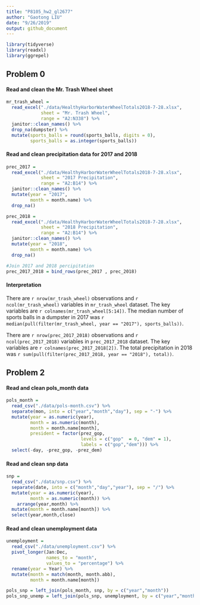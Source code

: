 ```yaml
---
title: "P8105_hw2_gl2677"
author: "Gaotong LIU"
date: "9/26/2019"
output: github_document
---
```


```r
library(tidyverse)
library(readxl)
library(ggrepel)
```

## Problem 0
#### Read and clean the Mr. Trash Wheel sheet
```r
mr_trash_wheel = 
  read_excel("./data/HealthyHarborWaterWheelTotals2018-7-28.xlsx",
             sheet = "Mr. Trash Wheel",
             range = "A2:N338") %>% 
  janitor::clean_names() %>%
  drop_na(dumpster) %>% 
  mutate(sports_balls = round(sports_balls, digits = 0),
         sports_balls = as.integer(sports_balls)) 

```

#### Read and clean precipitation data for 2017 and 2018
```r
prec_2017 = 
  read_excel("./data/HealthyHarborWaterWheelTotals2018-7-28.xlsx",
             sheet = "2017 Precipitation",
             range = "A2:B14") %>% 
  janitor::clean_names() %>%
  mutate(year = "2017",
         month = month.name) %>% 
  drop_na() 

prec_2018 = 
  read_excel("./data/HealthyHarborWaterWheelTotals2018-7-28.xlsx",
             sheet = "2018 Precipitation",
             range = "A2:B14") %>% 
  janitor::clean_names() %>% 
  mutate(year = "2018",
         month = month.name) %>% 
  drop_na() 

#Join 2017 and 2018 percipitation
prec_2017_2018 = bind_rows(prec_2017 , prec_2018) 
```

#### Interpretation
There are `r nrow(mr_trash_wheel)` observations and `r ncol(mr_trash_wheel)` variables in `mr_trash_wheel` dataset. 
The key variables are `r colnames(mr_trash_wheel[5:14])`. 
The median number of sports balls in a dumpster in 2017 was `r median(pull(filter(mr_trash_wheel, year == "2017"), sports_balls))`.

There are `r nrow(prec_2017_2018)` observations and `r ncol(prec_2017_2018)` variables in `prec_2017_2018` dataset. 
The key variables are `r colnames(prec_2017_2018[2])`. 
The total precipitation in 2018 was `r sum(pull(filter(prec_2017_2018, year == "2018"), total))`.

## Problem 2
#### Read and clean pols_month data
```r
pols_month = 
  read_csv("./data/pols-month.csv") %>% 
  separate(mon, into = c("year","month","day"), sep = "-") %>% 
  mutate(year = as.numeric(year),
         month = as.numeric(month),
         month = month.name[month],
         president = factor(prez_gop, 
                            levels = c("gop"  = 0, "dem" = 1),
                            labels = c("gop","dem"))) %>% 
  select(-day, -prez_gop, -prez_dem)
```

#### Read and clean snp data
```r
snp = 
  read_csv("./data/snp.csv") %>% 
  separate(date, into = c("month","day","year"), sep = "/") %>% 
  mutate(year = as.numeric(year),
         month = as.numeric(month)) %>% 
    arrange(year,month) %>% 
  mutate(month = month.name[month]) %>% 
  select(year,month,close)
```

#### Read and clean unemployment data
```r
unemployment = 
  read_csv("./data/unemployment.csv") %>% 
  pivot_longer(Jan:Dec,
               names_to = "month",
               values_to = "percentage") %>% 
  rename(year = Year) %>% 
  mutate(month = match(month, month.abb),
         month = month.name[month])

pols_snp = left_join(pols_month, snp, by = c("year","month")) 
pols_snp_unemp = left_join(pols_snp, unemployment, by = c("year","month"))
```
